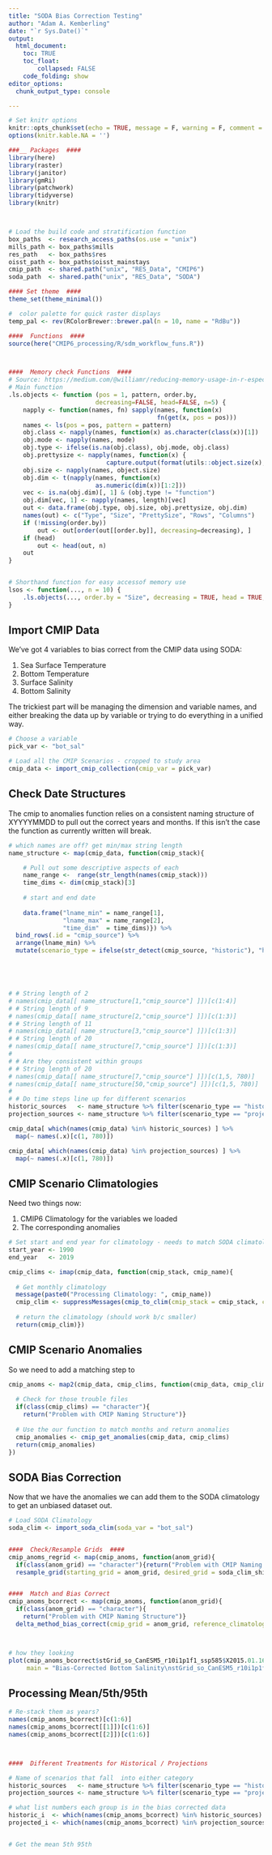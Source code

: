 ```yaml
---
title: "SODA Bias Correction Testing"
author: "Adam A. Kemberling"
date: "`r Sys.Date()`"
output: 
  html_document:
    toc: TRUE
    toc_float:
        collapsed: FALSE
    code_folding: show
editor_options: 
  chunk_output_type: console

---
```


```r

# Set knitr options
knitr::opts_chunk$set(echo = TRUE, message = F, warning = F, comment = NA)
options(knitr.kable.NA = '')

###__ Packages  ####
library(here)
library(raster)
library(janitor)
library(gmRi)
library(patchwork)
library(tidyverse)
library(knitr)



# Load the build code and stratification function
box_paths  <- research_access_paths(os.use = "unix")
mills_path <- box_paths$mills
res_path   <- box_paths$res
oisst_path <- box_paths$oisst_mainstays
cmip_path  <- shared.path("unix", "RES_Data", "CMIP6")
soda_path  <- shared.path("unix", "RES_Data", "SODA")

#### Set theme  ####
theme_set(theme_minimal())

#  color palette for quick raster displays
temp_pal <- rev(RColorBrewer::brewer.pal(n = 10, name = "RdBu"))

####  Functions  ####
source(here("CMIP6_processing/R/sdm_workflow_funs.R"))



####  Memory check Functions  ####
# Source: https://medium.com/@williamr/reducing-memory-usage-in-r-especially-for-regressions-8ed8070ae4d8
# Main function 
.ls.objects <- function (pos = 1, pattern, order.by,
                        decreasing=FALSE, head=FALSE, n=5) {
    napply <- function(names, fn) sapply(names, function(x)
                                         fn(get(x, pos = pos)))
    names <- ls(pos = pos, pattern = pattern)
    obj.class <- napply(names, function(x) as.character(class(x))[1])
    obj.mode <- napply(names, mode)
    obj.type <- ifelse(is.na(obj.class), obj.mode, obj.class)
    obj.prettysize <- napply(names, function(x) {
                           capture.output(format(utils::object.size(x), units = "auto")) })
    obj.size <- napply(names, object.size)
    obj.dim <- t(napply(names, function(x)
                        as.numeric(dim(x))[1:2]))
    vec <- is.na(obj.dim)[, 1] & (obj.type != "function")
    obj.dim[vec, 1] <- napply(names, length)[vec]
    out <- data.frame(obj.type, obj.size, obj.prettysize, obj.dim)
    names(out) <- c("Type", "Size", "PrettySize", "Rows", "Columns")
    if (!missing(order.by))
        out <- out[order(out[[order.by]], decreasing=decreasing), ]
    if (head)
        out <- head(out, n)
    out
}


# Shorthand function for easy accessof memory use
lsos <- function(..., n = 10) {
    .ls.objects(..., order.by = "Size", decreasing = TRUE, head = TRUE, n = n)
}

```



## Import CMIP Data

We've got 4 variables to bias correct from the CMIP data using SODA:

 1. Sea Surface Temperature   
 2. Bottom Temperature   
 3. Surface Salinity   
 4. Bottom Salinity
 
 
The trickiest part will be managing the dimension and variable names, and either breaking the data up by variable or trying to do everything in a unified way.


```r

# Choose a variable
pick_var <- "bot_sal"

# Load all the CMIP Scenarios - cropped to study area
cmip_data <- import_cmip_collection(cmip_var = pick_var)

```

## Check Date Structures

The cmip to anomalies function relies on a consistent naming structure of XYYYYMMDD to pull out the correct years and months. If this isn't the case the function as currently written will break.


```r
# which names are off? get min/max string length
name_structure <- map(cmip_data, function(cmip_stack){

    # Pull out some descriptive aspects of each
    name_range <-  range(str_length(names(cmip_stack)))
    time_dims <- dim(cmip_stack)[3]
    
    # start and end date
    
    data.frame("lname_min" = name_range[1],
               "lname_max" = name_range[2],
               "time_dim"  = time_dims)}) %>%
  bind_rows(.id = "cmip_source") %>%
  arrange(lname_min) %>%
  mutate(scenario_type = ifelse(str_detect(cmip_source, "historic"), "historic", "projection"))





# # String length of 2
# names(cmip_data[[ name_structure[1,"cmip_source"] ]])[c(1:4)]
# # String length of 9
# names(cmip_data[[ name_structure[2,"cmip_source"] ]])[c(1:3)]
# # String length of 11
# names(cmip_data[[ name_structure[3,"cmip_source"] ]])[c(1:3)]
# # String length of 20
# names(cmip_data[[ name_structure[7,"cmip_source"] ]])[c(1:3)]
# 
# # Are they consistent within groups
# # String length of 20
# names(cmip_data[[ name_structure[7,"cmip_source"] ]])[c(1,5, 780)]
# names(cmip_data[[ name_structure[50,"cmip_source"] ]])[c(1,5, 780)]
# 
# # Do time steps line up for different scenarios
historic_sources   <- name_structure %>% filter(scenario_type == "historic") %>% pull(cmip_source)
projection_sources <- name_structure %>% filter(scenario_type == "projection") %>% pull(cmip_source)

cmip_data[ which(names(cmip_data) %in% historic_sources) ] %>%
  map(~ names(.x)[c(1, 780)])

cmip_data[ which(names(cmip_data) %in% projection_sources) ] %>%
  map(~ names(.x)[c(1, 780)])


```



## CMIP Scenario Climatologies

Need two things now:

 1. CMIP6 Climatology for the variables we loaded
 2. The corresponding anomalies


```r

# Set start and end year for climatology - needs to match SODA climatology reference period
start_year <- 1990
end_year   <- 2019

cmip_clims <- imap(cmip_data, function(cmip_stack, cmip_name){
  
  # Get monthly climatology
  message(paste0("Processing Climatology: ", cmip_name))
  cmip_clim <- suppressMessages(cmip_to_clim(cmip_stack = cmip_stack, clim_years = c(start_year, end_year)))
  
  # return the climatology (should work b/c smaller)
  return(cmip_clim)})

```

## CMIP Scenario Anomalies

So we need to add a matching step to


```r
cmip_anoms <- map2(cmip_data, cmip_clims, function(cmip_data, cmip_clims){
  
  # Check for those trouble files
  if(class(cmip_clims) == "character"){
    return("Problem with CMIP Naming Structure")}
  
  # Use the our function to match months and return anomalies
  cmip_anomalies <- cmip_get_anomalies(cmip_data, cmip_clims)
  return(cmip_anomalies)
})
```




##  SODA Bias Correction

Now that we have the anomalies we can add them to the SODA climatology to get an unbiased dataset out.

```r

# Load SODA Climatology
soda_clim <- import_soda_clim(soda_var = "bot_sal")


####  Check/Resample Grids  ####
cmip_anoms_regrid <- map(cmip_anoms, function(anom_grid){
  if(class(anom_grid) == "character"){return("Problem with CMIP Naming Structure")}
  resample_grid(starting_grid = anom_grid, desired_grid = soda_clim_shifted)})


####  Match and Bias Correct
cmip_anoms_bcorrect <- map(cmip_anoms, function(anom_grid){
  if(class(anom_grid) == "character"){
    return("Problem with CMIP Naming Structure")}
  delta_method_bias_correct(cmip_grid = anom_grid, reference_climatology = soda_clim)})



# how they looking
plot(cmip_anoms_bcorrect$stGrid_so_CanESM5_r10i1p1f1_ssp585$X2015.01.16, 
     main = "Bias-Corrected Bottom Salinity\nstGrid_so_CanESM5_r10i1p1f1_ssp585\n2015-01-16")
```


## Processing Mean/5th/95th

```r

# Re-stack them as years?
names(cmip_anoms_bcorrect)[c(1:6)]
names(cmip_anoms_bcorrect[[1]])[c(1:6)]
names(cmip_anoms_bcorrect[[2]])[c(1:6)]



####  Different Treatments for Historical / Projections

# Name of scenarios that fall  into either category
historic_sources   <- name_structure %>% filter(scenario_type == "historic") %>% pull(cmip_source)
projection_sources <- name_structure %>% filter(scenario_type == "projection") %>% pull(cmip_source)

# what list numbers each group is in the bias corrected data
historic_i  <- which(names(cmip_anoms_bcorrect) %in% historic_sources)
projected_i <- which(names(cmip_anoms_bcorrect) %in% projection_sources)


# Get the mean 5th 95th
```

